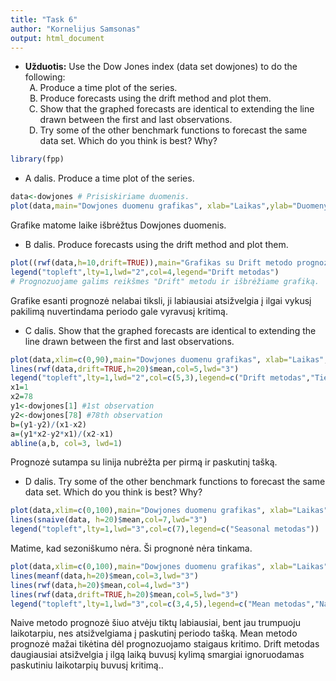 ```yaml
---
title: "Task 6"
author: "Kornelijus Samsonas"
output: html_document
---
```


* **Užduotis:**  Use the Dow Jones index (data set dowjones) to do the following:
   (A) Produce a time plot of the series.
   (B) Produce forecasts using the drift method and plot them.
   (C) Show that the graphed forecasts are identical to extending the line drawn between the first and last observations.
   (D) Try some of the other benchmark functions to forecast the same data set. Which do you think is best? Why?

```r
library(fpp)
```


* A dalis. Produce a time plot of the series.
```r
data<-dowjones # Prisiskiriame duomenis.
plot(data,main="Dowjones duomenu grafikas", xlab="Laikas",ylab="Duomenys",lwd="3",col="2") 
```

Grafike matome laike išbrėžtus Dowjones duomenis.

* B dalis. Produce forecasts using the drift method and plot them.
```r
plot((rwf(data,h=10,drift=TRUE)),main="Grafikas su Drift metodo prognoze", xlab="Laikas",ylab="Duomenys",lwd="3",col="2")
legend("topleft",lty=1,lwd="2",col=4,legend="Drift metodas")
# Prognozuojame galims reikšmes "Drift" metodu ir išbrėžiame grafiką.
```

Grafike esanti prognozė nelabai tiksli, ji labiausiai atsižvelgia į ilgai vykusį pakilimą nuvertindama periodo gale vyravusį kritimą.


* C dalis. Show that the graphed forecasts are identical to extending the line drawn between the first and last observations.

```r
plot(data,xlim=c(0,90),main="Dowjones duomenu grafikas", xlab="Laikas",ylab="Duomenys",lwd="3",col="2") 
lines(rwf(data,drift=TRUE,h=20)$mean,col=5,lwd="3")
legend("topleft",lty=1,lwd="2",col=c(5,3),legend=c("Drift metodas","Tiese per pradzia ir pabaiga"))
x1=1
x2=78
y1<-dowjones[1] #1st observation 
y2<-dowjones[78] #78th observation
b=(y1-y2)/(x1-x2)
a=(y1*x2-y2*x1)/(x2-x1)
abline(a,b, col=3, lwd=1)
```

Prognozė sutampa su linija nubrėžta per pirmą ir paskutinį tašką.

* D dalis. Try some of the other benchmark functions to forecast the same data set. Which do you think is best? Why?
```r
plot(data,xlim=c(0,100),main="Dowjones duomenu grafikas", xlab="Laikas",ylab="Duomenys",lwd="3",col="2") 
lines(snaive(data, h=20)$mean,col=7,lwd="3")
legend("topleft",lty=1,lwd="3",col=c(7),legend=c("Seasonal metodas"))
```

Matime, kad sezoniškumo nėra. Ši prognonė nėra tinkama.

```r
plot(data,xlim=c(0,100),main="Dowjones duomenu grafikas", xlab="Laikas",ylab="Duomenys",lwd="3",col="2") 
lines(meanf(data,h=20)$mean,col=3,lwd="3")
lines(rwf(data,h=20)$mean,col=4,lwd="3")
lines(rwf(data,drift=TRUE,h=20)$mean,col=5,lwd="3")
legend("topleft",lty=1,lwd="3",col=c(3,4,5),legend=c("Mean metodas","Naive metodas","Drift metodas"))
```

Naive metodo prognozė šiuo atvėju tiktų labiausiai, bent jau trumpuoju laikotarpiu, nes atsižvelgiama į paskutinį periodo tašką. Mean metodo prognozė mažai tikėtina dėl prognozuojamo staigaus kritimo. Drift metodas daugiausiai atsižvelgia į ilgą laiką buvusį kylimą smargiai ignoruodamas paskutiniu laikotarpių buvusį kritimą..
